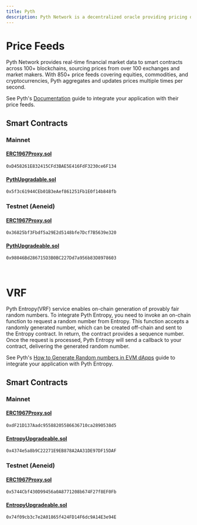 ```yaml
---
title: Pyth
description: Pyth Network is a decentralized oracle providing pricing data and verifiable random functions (VRF) for smart contracts. By sourcing data directly from institutional providers, Pyth ensures secure, low-latency price updates while maintaining transparency and efficiency.
---
```


# Price Feeds

Pyth Network provides real-time financial market data to smart contracts across 100+ blockchains, sourcing prices from over 100 exchanges and market makers. With 850+ price feeds covering equities, commodities, and cryptocurrencies, Pyth aggregates and updates prices multiple times per second.

See Pyth's [Documentation](https://docs.pyth.network/price-feeds/price-feeds) guide to integrate your application with their price feeds.

## Smart Contracts

### Mainnet

#### [ERC1967Proxy.sol](https://www.storyscan.io/address/0xD458261E832415CFd3BAE5E416FdF3230ce6F134)

```
0xD458261E832415CFd3BAE5E416FdF3230ce6F134
```

#### [PythUpgradable.sol](https://www.storyscan.io/address/0x5f3c61944CEb01B3eAef861251Fb1E0f14b848fb)

```
0x5f3c61944CEb01B3eAef861251Fb1E0f14b848fb
```

### Testnet (Aeneid)

#### [ERC1967Proxy.sol](https://aeneid.storyscan.io/address/0x36825bf3Fbdf5a29E2d5148bfe7Dcf7B5639e320)

```
0x36825bf3Fbdf5a29E2d5148bfe7Dcf7B5639e320
```

#### [PythUpgradeable.sol](https://aeneid.storyscan.io/address/0x98046Bd286715D3B0BC227Dd7a956b83D8978603)

```
0x98046Bd286715D3B0BC227Dd7a956b83D8978603
```

<br />

# VRF

Pyth Entropy(VRF) service enables on-chain generation of provably fair random numbers. To integrate Pyth Entropy, you need to invoke an on-chain function to request a random number from Entropy. This function accepts a randomly generated number, which can be created off-chain and sent to the Entropy contract. In return, the contract provides a sequence number. Once the request is processed, Pyth Entropy will send a callback to your contract, delivering the generated random number.

See Pyth's [How to Generate Random numbers in EVM dApps](https://docs.pyth.network/entropy/generate-random-numbers/evm) guide to integrate your application with Pyth Entropy.

## Smart Contracts

### Mainnet

#### [ERC1967Proxy.sol](https://www.storyscan.io/address/0xdF21D137Aadc95588205586636710ca2890538d5)

```
0xdF21D137Aadc95588205586636710ca2890538d5
```

#### [EntropyUpgradeable.sol](https://www.storyscan.io/address/0x4374e5a8b9C22271E9EB878A2AA31DE97DF15DAF)

```
0x4374e5a8b9C22271E9EB878A2AA31DE97DF15DAF
```

### Testnet (Aeneid)

#### [ERC1967Proxy.sol](https://aeneid.storyscan.io/address/0x5744Cbf430D99456a0A8771208b674F27f8EF0Fb)

```
0x5744Cbf430D99456a0A8771208b674F27f8EF0Fb
```

#### [EntropyUpgradeable.sol](https://aeneid.storyscan.io/address/0x74f09cb3c7e2A01865f424FD14F6dc9A14E3e94E)

```
0x74f09cb3c7e2A01865f424FD14F6dc9A14E3e94E
```